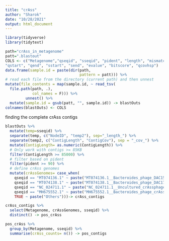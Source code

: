 ```yaml
---
title: "crAss"
author: "Sharok"
date: "10/28/2021"
output: html_document
---
```


```r
library(tidyverse)
library(tidytext)

```

```r

path="crAss_in_metagenome"
patt=".blastout"
COLS <- c("Metagenome","qseqid", "sseqid", "pident", "length", "mismatch", "gapopen",
"qstart", "qend", "sstart", "send", "evalue", "bitscore", "qcovhsp")
data.frame(sample.id = paste(dir(path, 
                                 pattern = patt))) %>%
# read each file from the directory (current path) and then unnest
mutate(file_contents = map(sample.id, ~ read_tsv(
  file.path(path, .), 
            col_names = F))) %>%
         unnest() %>%
  mutate(sample.id = gsub(patt, "", sample.id)) -> blastOuts
colnames(blastOuts) <- COLS

```

finding the complete crAss contigs
```r

blastOuts %>%
  mutate(temp=sseqid) %>%
  separate(temp, c("NodeID", "temp2"), sep="_length_") %>%
  separate(temp2, c("ContigLength", "ContigCov"), sep = "_cov_") %>%
  mutate(ContigLength= as.numeric(ContigLength)) %>%
  # Only work with contigs >= 85KB
  filter(ContigLength >= 85000) %>%
  # filter based on pident
  filter(pident >= 90) %>%
  # define crAss genomes
  mutate(crAssGenomes= case_when(
    qseqid == "MT074136.1" ~ paste("MT074136.1__Bacteroides_phage_DAC15"),
    qseqid == "MT074138.1" ~ paste("MT074138.1__Bacteroides_phage_DAC17"),
    qseqid == "NC_024711.1" ~ paste("NC_024711.1__Uncultured_crAssphage"),
    qseqid == "MH675552.1" ~ paste("MH675552.1__Bacteroides_phage_crAss001"),
    TRUE ~ paste("Others")))-> crAss_contigs

crAss_contigs %>%
  select(Metagenome, crAssGenomes, sseqid) %>%
  distinct() -> pos_crAss

pos_crAss %>%
  group_by(Metagenome, sseqid) %>%
  summarise(crAss_counts= n()) -> pos_contigs

```

